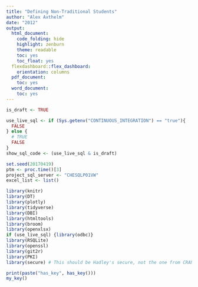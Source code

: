 ```yaml
---
title: "Defining Non-Traditional Students"
author: "Alex Axthelm"
date: "2012"
output:
  html_document:
    code_folding: hide
    highlight: zenburn
    theme: readable
    toc: yes
    toc_float: yes
  flexdashboard::flex_dashboard:
    orientation: columns
  pdf_document:
    toc: yes
  word_document:
    toc: yes
---
```


```r
is_draft <- TRUE

use_live_sql <- if (Sys.getenv("CONTINUOUS_INTEGRATION") == "true"){
  FALSE
} else {
  # TRUE
  FALSE
}
show_sql_code <- (use_live_sql & is_draft)

set.seed(20170419)
ptm <- proc.time()[3]
project_sql_server <- "CHESQLP01VW"
excel_list <- list()
```

```r
library(knitr)
library(DT)
library(plotly)
library(tidyverse)
library(DBI)
library(htmltools)
library(broom)
library(openxlsx)
if (use_live_sql) {library(odbc)}
library(RSQLite)
library(openssl)
library(git2r)
library(PKI)
library(secure) # This should be Hadley's secure, not the one from CRAN
```

```r
print(paste("has_key", has_key()))
my_key()
```